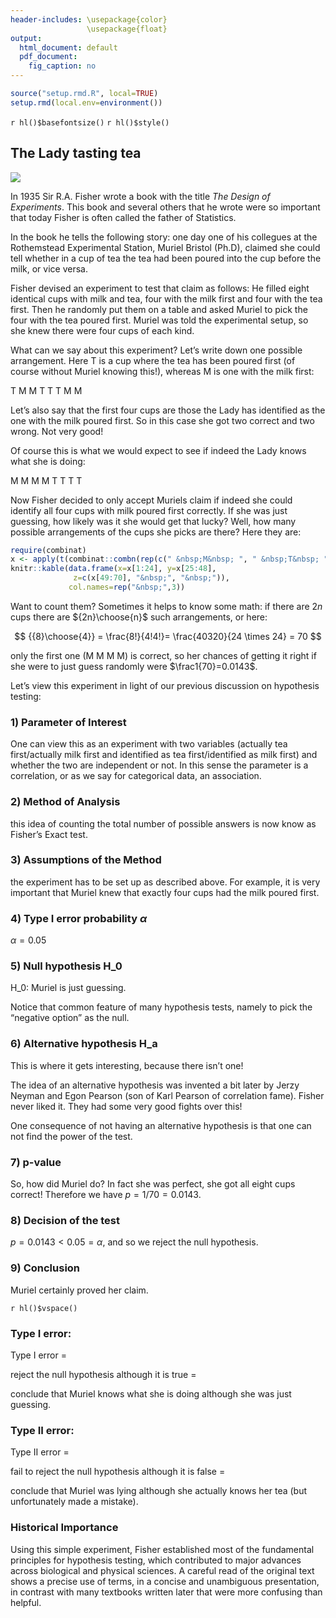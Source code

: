 ```yaml
---
header-includes: \usepackage{color}
                 \usepackage{float}
output:
  html_document: default
  pdf_document:
    fig_caption: no
---
```


```r
source("setup.rmd.R", local=TRUE)
setup.rmd(local.env=environment())
```
`r hl()$basefontsize()`
`r hl()$style()`

## The Lady tasting tea

![](graphs\lady_tea.jpg)

In 1935 Sir R.A. Fisher wrote a book with the title *The Design of Experiments*. This book and several others that he wrote were so important that today Fisher is often called the father of Statistics.

In the book he tells the following story: one day one of his collegues at the Rothemstead Experimental Station, Muriel Bristol (Ph.D), claimed she could tell whether in a cup of tea the tea had been poured into the cup before the milk, or vice versa.  

Fisher devised an experiment to test that claim as follows: He filled eight identical cups with milk and tea, four with the milk first and four with the tea first. Then he randomly put them on a table and asked Muriel to pick the four with the tea poured first. Muriel was told the experimental setup, so she knew there were four cups of each kind.

What can we say about this experiment? Let's write down one possible arrangement. Here T is a cup where the tea has been poured first (of course without Muriel knowing this!), whereas M is one with the milk first:

T M M T T T M M

Let's also say that the first four cups are those the Lady has identified as the one with the milk poured first. So in this case she got two correct and two wrong. Not very good!

Of course this is what we would expect to see if indeed the Lady knows what she is doing:

M  M M M T T T T 

Now Fisher decided to only accept Muriels claim if indeed she could identify all four cups with milk poured first correctly. If she was just guessing, how likely was it she would get that lucky? Well, how many possible arrangements of the cups she picks are there? Here they are:

```r
require(combinat)
x <- apply(t(combinat::combn(rep(c(" &nbsp;M&nbsp; ", " &nbsp;T&nbsp; "), each=4), 4)), 1, paste, collapse="")
knitr::kable(data.frame(x=x[1:24], y=x[25:48],  
              z=c(x[49:70], "&nbsp;", "&nbsp;")),
             col.names=rep("&nbsp;",3))
```

Want to count them? Sometimes it helps to know some math: if there are $2n$ cups there are ${2n}\choose{n}$ such arrangements, or here:

$$
{{8}\choose{4}} = \frac{8!}{4!4!}= \frac{40320}{24 \times 24} = 70
$$

only the first one (M M M M) is correct, so her chances of getting it right if she were to just guess randomly were $\frac1{70}=0.0143$.

Let's view this experiment in light of our previous discussion on hypothesis testing:

### 1) Parameter of Interest

One can view this as an experiment with two variables (actually tea first/actually milk first and identified as tea first/identified as milk first) and whether the two are independent or not. In this sense the parameter is a correlation, or as we say for categorical data, an association.

### 2) Method of Analysis

this idea of counting the total number of possible answers is now know as Fisher's Exact test.

### 3) Assumptions of the Method

the experiment has to be set up as described above. For example, it is very important that Muriel knew that exactly four cups had the milk poured first. 

### 4) Type I error probability $\alpha$

$\alpha=0.05$ 

### 5) Null hypothesis H_0

H_0: Muriel is just guessing.

Notice that common feature of many hypothesis tests, namely to pick the "negative option" as the null.

### 6) Alternative hypothesis H_a

This is where it gets interesting, because there isn't one!

The idea of an alternative hypothesis was invented a bit later by Jerzy Neyman and Egon Pearson (son of Karl Pearson of correlation fame). Fisher never liked it. They had some very good fights over this!

One consequence of not having an alternative hypothesis is that one can not find the power of the test.

### 7) p-value

So, how did Muriel do? In fact she was perfect, she got all eight cups correct! Therefore we have $p=1/70=0.0143$.

### 8) Decision of the test

$p = 0.0143 < 0.05 = \alpha$, and so we reject the null hypothesis. 

### 9) Conclusion

Muriel certainly proved her claim.

`r hl()$vspace()`

### Type I error:

Type I error =  

reject the null hypothesis although it is true =  

conclude that Muriel knows what she is doing although she was just guessing.

### Type II error:

Type II error =  

fail to reject the null hypothesis although it is false =   

conclude that Muriel was lying although she actually knows her tea (but unfortunately made a mistake).

### Historical Importance

Using this simple experiment, Fisher established most of the fundamental principles for hypothesis testing, which contributed to major advances across biological and physical sciences. A careful read of the original text shows a precise use of terms, in a concise and unambiguous presentation, in contrast with many textbooks written later that were more confusing than helpful.
